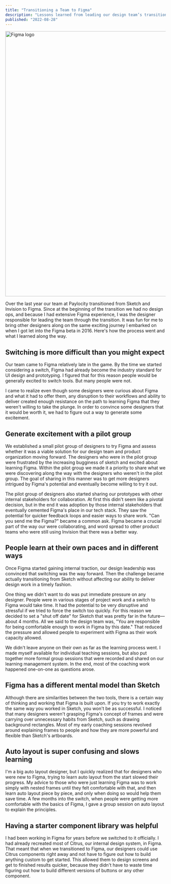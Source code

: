 ```yaml
---
title: "Transitioning a Team to Figma"
description: "Lessons learned from leading our design team’s transition to Figma"
published: "2022-08-28"
---
```


<Image
  alt="Figma logo"
  src="/images/posts/figma-transition-light.png"
  width="1600"
  height="832"
  quality={100}
/>

Over the last year our team at Paylocity transitioned from Sketch and Invision to Figma. Since at the beginning of the transition we had no design ops, and because I had extensive Figma experience, I was the designer responsible for leading the team through the transition. It was fun for me to bring other designers along on the same exciting journey I embarked on when I got let into the Figma beta in 2016. Here's how the process went and what I learned along the way.

## Switching is more difficult than you might expect

Our team came to Figma relatively late in the game. By the time we started considering a switch, Figma had already become the industry standard for UI design and prototyping. I figured that for this reason people would be generally excited to switch tools. But many people were not.

I came to realize even though some designers were curious about Figma and what it had to offer them, any disruption to their workflows and ability to deliver created enough resistance on the path to learning Figma that they weren't willing to take the plunge. In order to convince some designers that it would be worth it, we had to figure out a way to generate some excitement.

## Generate excitement with a pilot group

We established a small pilot group of designers to try Figma and assess whether it was a viable solution for our design team and product organization moving forward. The designers who were in the pilot group were frustrated by the increasing bugginess of sketch and excited about learning Figma. Within the pilot group we made it a priority to share what we were discovering along the way with the designers who weren't in the pilot group. The goal of sharing in this manner was to get more designers intrigued by Figma's potential and eventually become willing to try it out.

The pilot group of designers also started sharing our prototypes with other internal stakeholders for collaboration. At first this didn't seem like a pivotal decision, but in the end it was adoption by those internal stakeholders that eventually cemented Figma's place in our tech stack. They saw the potential for quicker feedback loops and easier ways to share work. "Can you send me the Figma?" became a common ask. Figma became a crucial part of the way our were collaborating, and word spread to other product teams who were still using Invision that there was a better way.

## People learn at their own paces and in different ways

Once Figma started gaining internal traction, our design leadership was convinced that switching was the way forward. Then the challenge became actually transitioning from Sketch without affecting our ability to deliver design work in a timely fashion.

One thing we didn't want to do was put immediate pressure on any designer. People were in various stages of project work and a switch to Figma would take time. It had the potential to be very disruptive and stressful if we tried to force the switch too quickly. For this reason we decided to set a "shut off date" for Sketch that was pretty far in the future—about 4 months. All we said to the design team was, "You are responsible for being comfortable enough to work in Figma by this date." That reduced the pressure and allowed people to experiment with Figma as their work capacity allowed.

We didn't leave anyone on their own as far as the learning process went. I made myself available for individual teaching sessions, but also put together more formal group sessions that were recorded and shared on our learning management system. In the end, most of the coaching work happened one-on-one as questions arose.

## Figma has a different mental model than Sketch

Although there are similarities between the two tools, there is a certain way of thinking and working that Figma is built upon. If you try to work exactly the same way you worked in Sketch, you won't be as successful. I noticed that many designers weren't grasping Figma's concept of frames and were carrying over unnecessary habits from Sketch, such as drawing background rectangles. Most of my early coaching sessions revolved around explaining frames to people and how they are more powerful and flexible than Sketch's artboards.

## Auto layout is super confusing and slows learning

I'm a big auto layout designer, but I quickly realized that for designers who were new to Figma, trying to learn auto layout from the start slowed their progress. My advice to those who were just learning Figma was to work simply with nested frames until they felt comfortable with that, and then learn auto layout piece by piece, and only when doing so would help them save time. A few months into the switch, when people were getting more comfortable with the basics of Figma, I gave a group session on auto layout to explain the principles.

## Having a starter component library was helpful

I had been working in Figma for years before we switched to it officially. I had already recreated most of Citrus, our internal design system, in Figma. That meant that when we transitioned to Figma, our designers could use Citrus components right away and not have to figure out how to build anything custom to get started. This allowed them to design screens and get to finished results quicker, because they didn't have to waste time figuring out how to build different versions of buttons or any other component.
